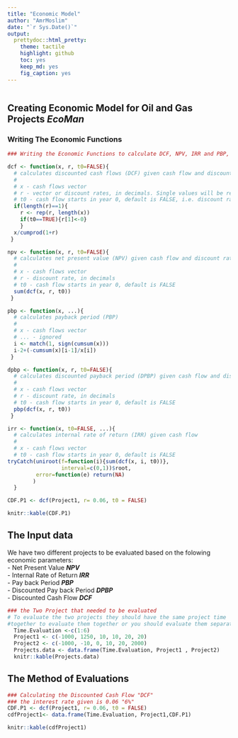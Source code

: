 ```yaml
---
title: "Economic Model"
author: "AmrMoslim"
date: "`r Sys.Date()`"
output:
  prettydoc::html_pretty:
    theme: tactile
    highlight: github
    toc: yes
    keep_md: yes
    fig_caption: yes
---
```



```r
```

## Creating Economic Model for Oil and Gas Projects _**EcoMan**_
### Writing The Economic Functions

```r
### Writing the Economic Functions to calculate DCF, NPV, IRR and PBP, DPBP

dcf <- function(x, r, t0=FALSE){
  # calculates discounted cash flows (DCF) given cash flow and discount rate
  #
  # x - cash flows vector
  # r - vector or discount rates, in decimals. Single values will be recycled
  # t0 - cash flow starts in year 0, default is FALSE, i.e. discount rate in first period is zero.
  if(length(r)==1){
    r <- rep(r, length(x))
    if(t0==TRUE){r[1]<-0}
    }
  x/cumprod(1+r)
 }

npv <- function(x, r, t0=FALSE){
  # calculates net present value (NPV) given cash flow and discount rate
  #
  # x - cash flows vector
  # r - discount rate, in decimals
  # t0 - cash flow starts in year 0, default is FALSE
  sum(dcf(x, r, t0))
 }

pbp <- function(x, ...){
  # calculates payback period (PBP)
  #
  # x - cash flows vector
  # ... - ignored
  i <- match(1, sign(cumsum(x)))
  i-2+(-cumsum(x)[i-1]/x[i])
 }

dpbp <- function(x, r, t0=FALSE){
  # calculates discounted payback period (DPBP) given cash flow and discount rate
  #
  # x - cash flows vector
  # r - discount rate, in decimals
  # t0 - cash flow starts in year 0, default is FALSE
  pbp(dcf(x, r, t0))
 }

irr <- function(x, t0=FALSE, ...){
  # calculates internal rate of return (IRR) given cash flow 
  #
  # x - cash flows vector
  # t0 - cash flow starts in year 0, default is FALSE
tryCatch(uniroot(f=function(i){sum(dcf(x, i, t0))}, 
                 interval=c(0,1))$root,
         error=function(e) return(NA)
        )
  }

CDF.P1 <- dcf(Project1, r= 0.06, t0 = FALSE)

knitr::kable(CDF.P1)
```
## The Input data
We have two different projects to be evaluated based on the folowing economic parameters:  
- Net Present Value _**NPV**_  
- Internal Rate of Return _**IRR**_  
- Pay back Period _**PBP**_  
- Discounted Pay back Period _**DPBP**_  
- Discounted Cash Flow _**DCF**_  

```r
### the Two Project that needed to be evaluated
# To evaluate the two projects they should have the same project time
#together to evaluate them together or you should evaluate them separately
  Time.Evaluation <-c(1:6)
  Project1 <- c(-1000, 1250, 10, 10, 20, 20)
  Project2 <- c(-1000, -10, 0, 10, 20, 2000)
  Projects.data <- data.frame(Time.Evaluation, Project1 , Project2)
  knitr::kable(Projects.data)
```

## The Method of Evaluations
```r
### Calculating the Discounted Cash Flow "DCF"
### the interest rate given is 0.06 "6%"
CDF.P1 <- dcf(Project1, r= 0.06, t0 = FALSE)
cdfProject1<- data.frame(Time.Evaluation, Project1,CDF.P1)

knitr::kable(cdfProject1)
```

